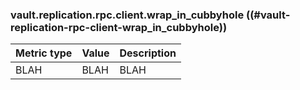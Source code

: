 ### vault.replication.rpc.client.wrap_in_cubbyhole ((#vault-replication-rpc-client-wrap_in_cubbyhole))

Metric type | Value | Description
----------- | ----- | -----------
BLAH     | BLAH    | BLAH